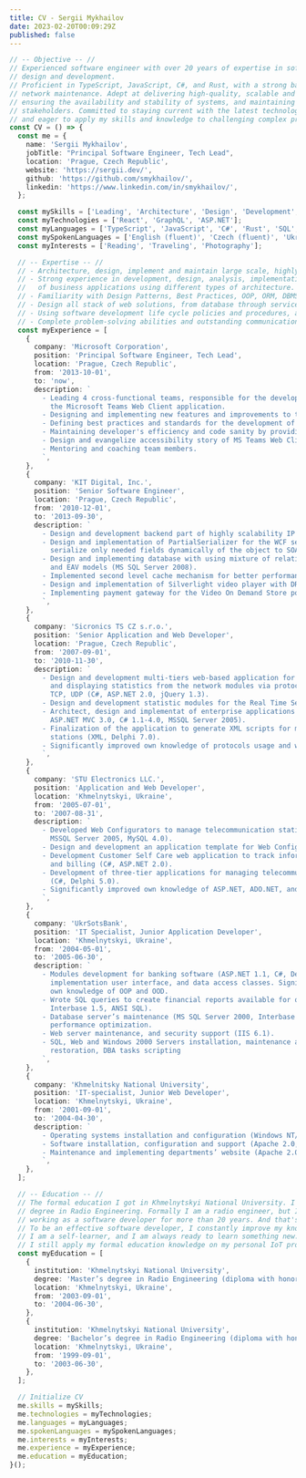 ```yaml
---
title: CV - Sergii Mykhailov
date: 2023-02-20T00:09:29Z
published: false
---
```


```ts {numberLines}
// -- Objective -- //
// Experienced software engineer with over 20 years of expertise in software architecture,
// design and development.
// Proficient in TypeScript, JavaScript, C#, and Rust, with a strong background in system and
// network maintenance. Adept at delivering high-quality, scalable and maintainable solutions,
// ensuring the availability and stability of systems, and maintaining strong relationships with
// stakeholders. Committed to staying current with the latest technologies and industry trends,
// and eager to apply my skills and knowledge to challenging complex projects.
const CV = () => {
  const me = {
    name: 'Sergii Mykhailov',
    jobTitle: "Principal Software Engineer, Tech Lead",
    location: 'Prague, Czech Republic',
    website: 'https://sergii.dev/',
    github: 'https://github.com/smykhailov/',
    linkedin: 'https://www.linkedin.com/in/smykhailov/',
  };

  const mySkills = ['Leading', 'Architecture', 'Design', 'Development', 'Maintenance', 'Support'];
  const myTechnologies = ['React', 'GraphQL', 'ASP.NET'];
  const myLanguages = ['TypeScript', 'JavaScript', 'C#', 'Rust', 'SQL', 'HTML', 'CSS'];
  const mySpokenLanguages = ['English (fluent)', 'Czech (fluent)', 'Ukrainian (native)', 'Russian (native)'];
  const myInterests = ['Reading', 'Traveling', 'Photography'];

  // -- Expertise -- //
  // - Architecture, design, implement and maintain large scale, highly available Web Client application.
  // - Strong experience in development, design, analysis, implementation, testing and maintenance
  //   of business applications using different types of architecture.
  // - Familiarity with Design Patterns, Best Practices, OOP, ORM, DBMS, and Unit Testing.
  // - Design all stack of web solutions, from database through services to user interfaces.
  // - Using software development life cycle policies and procedures, agile development practices.
  // - Complete problem-solving abilities and outstanding communication skills.
  const myExperience = [
    {
      company: 'Microsoft Corporation',
      position: 'Principal Software Engineer, Tech Lead',
      location: 'Prague, Czech Republic',
      from: '2013-10-01',
      to: 'now',
      description: `
        - Leading 4 cross-functional teams, responsible for the development of
          the Microsoft Teams Web Client application.
        - Designing and implementing new features and improvements to the existing.
        - Defining best practices and standards for the development of the application.
        - Maintaining developer's efficiency and code sanity by providing tools and automation.
        - Design and evangelize accessibility story of MS Teams Web Client.
        - Mentoring and coaching team members.
        `,
    },
    {
      company: 'KIT Digital, Inc.',
      position: 'Senior Software Engineer',
      location: 'Prague, Czech Republic',
      from: '2010-12-01',
      to: '2013-09-30',
      description: `
        - Design and development backend part of highly scalability IP Video CMS (C# 4.0, NHibernate 3.0).
        - Design and implementation of PartialSerializer for the WCF services (possibility to
          serialize only needed fields dynamically of the object to SOAP).
        - Design and implementing database with using mixture of relational
          and EAV models (MS SQL Server 2008).
        - Implemented second level cache mechanism for better performance of application.
        - Design and implementation of Silverlight video player with DRM (C# 4.0, Silverlight 5).
        - Implementing payment gateway for the Video On Demand Store portal (Java 1.6, XML).
        `,
    },
    {
      company: 'Sicronics TS CZ s.r.o.',
      position: 'Senior Application and Web Developer',
      location: 'Prague, Czech Republic',
      from: '2007-09-01',
      to: '2010-11-30',
      description: `
        - Design and development multi-tiers web-based application for collecting, storing
          and displaying statistics from the network modules via protocols SOAP, HTTP, FTP,
          TCP, UDP (C#, ASP.NET 2.0, jQuery 1.3).
        - Design and development statistic modules for the Real Time Server (server-router) (C#).
        - Architect, design and implementat of enterprise applications (ASP.NET MVC 1.0,
          ASP.NET MVC 3.0, C# 1.1-4.0, MSSQL Server 2005).
        - Finalization of the application to generate XML scripts for mobile operators’
          stations (XML, Delphi 7.0).
        - Significantly improved own knowledge of protocols usage and web architecture routines.
        `,
    },
    {
      company: 'STU Electronics LLC.',
      position: 'Application and Web Developer',
      location: 'Khmelnytskyi, Ukraine',
      from: '2005-07-01',
      to: '2007-08-31',
      description: `
        - Developed Web Configurators to manage telecommunication stations (C#, ASP.NET 2.0,
          MSSQL Server 2005, MySQL 4.0).
        - Design and development an application template for Web Configurators (C#, ASP.NET 2.0).
        - Development Customer Self Care web application to track information of calls, SMS messages
          and billing (C#, ASP.NET 2.0).
        - Development of three-tier applications for managing telecommunications equipment
          (C#, Delphi 5.0).
        - Significantly improved own knowledge of ASP.NET, ADO.NET, and database design.
        `,
    },
    {
      company: 'UkrSotsBank',
      position: 'IT Specialist, Junior Application Developer',
      location: 'Khmelnytskyi, Ukraine',
      from: '2004-05-01',
      to: '2005-06-30',
      description: `
        - Modules development for banking software (ASP.NET 1.1, C#, Delphi 5.0): design and
          implementation user interface, and data access classes. Significantly improved
          own knowledge of OOP and OOD.
        - Wrote SQL queries to create financial reports available for operators (Delphi 5.0,
          Interbase 1.5, ANSI SQL).
        - Database server’s maintenance (MS SQL Server 2000, Interbase 1.5, SQL): jobs scheduling,
          performance optimization.
        - Web server maintenance, and security support (IIS 6.1).
        - SQL, Web and Windows 2000 Servers installation, maintenance and support: data backup /
          restoration, DBA tasks scripting
        `,
    },
    {
      company: 'Khmelnitsky National University',
      position: 'IT-specialist, Junior Web Developer',
      location: 'Khmelnytskyi, Ukraine',
      from: '2001-09-01',
      to: '2004-04-30',
      description: `
        - Operating systems installation and configuration (Windows NT/XP, Red Hat Linux 8.1).
        - Software installation, configuration and support (Apache 2.0, MySQL 3.23).
        - Maintenance and implementing departments’ website (Apache 2.0, HTML, CSS, JavaScript).
        `,
    },
  ];

  // -- Education -- //
  // The formal education I got in Khmelnytskyi National University. I have a Master’s
  // degree in Radio Engineering. Formally I am a radio engineer, but I have been
  // working as a software developer for more than 20 years. And that's my passion.
  // To be an effective software developer, I constantly improve my knowledge.
  // I am a self-learner, and I am always ready to learn something new.
  // I still apply my formal education knowledge on my personal IoT projects.
  const myEducation = [
    {
      institution: 'Khmelnytskyi National University',
      degree: 'Master’s degree in Radio Engineering (diploma with honors)',
      location: 'Khmelnytskyi, Ukraine',
      from: '2003-09-01',
      to: '2004-06-30',
    },
    {
      institution: 'Khmelnytskyi National University',
      degree: 'Bachelor’s degree in Radio Engineering (diploma with honors)',
      location: 'Khmelnytskyi, Ukraine',
      from: '1999-09-01',
      to: '2003-06-30',
    },
  ];

  // Initialize CV
  me.skills = mySkills;
  me.technologies = myTechnologies;
  me.languages = myLanguages;
  me.spokenLanguages = mySpokenLanguages;
  me.interests = myInterests;
  me.experience = myExperience;
  me.education = myEducation;
}();
```
